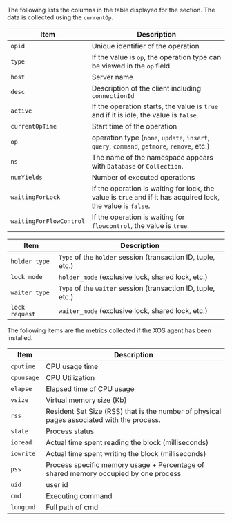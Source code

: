 <Tabs groupId="db-columns">

<TabItem value="activesession" label="Active session">

The following lists the columns in the table displayed for the <Cmdname sid="active_sessions" className="uitext" /> section. The data is collected using the <code>currentOp</code>.

| Item                    | Description                                                                                                  |
| ----------------------- | ------------------------------------------------------------------------------------------------------------ |
| `opid`                  | Unique identifier of the operation                                                                           |
| `type`                  | If the value is `op`, the operation type can be viewed in the `op` field.                                    |
| `host`                  | Server name                                                                                                  |
| `desc`                  | Description of the client including `connectionId`                                                           |
| `active`                | If the operation starts, the value is `true` and if it is idle, the value is `false`.                        |
| `currentOpTime`         | Start time of the operation                                                                                  |
| `op`                    | operation type (`none`, `update`, `insert`, `query`, `command`, `getmore`, `remove`, etc.)                   |
| `ns`                    | The name of the namespace appears with `Database` or `Collection`.                                           |
| `numYields`             | Number of executed operations                                                                                |
| `waitingForLock`        | If the operation is waiting for lock, the value is `true` and if it has acquired lock, the value is `false`. |
| `waitingForFlowControl` | If the operation is waiting for `flowcontrol`, the value is `true`.                                          |

</TabItem>

<TabItem value="locktree" label="Lock tree">

| Item           | Description                                                  |
| -------------- | ------------------------------------------------------------ |
| `holder type`  | `Type` of the `holder` session (transaction ID, tuple, etc.) |
| `lock mode`    | `holder_mode` (exclusive lock, shared lock, etc.)            |
| `waiter type`  | `Type` of the `waiter` session (transaction ID, tuple, etc.) |
| `lock request` | `waiter_mode` (exclusive lock, shared lock, etc.)            |

</TabItem>

<TabItem value="process-info" label="Process information">

The following items are the metrics collected if the XOS agent has been installed.

| Item       | Description                                                                               |
| ---------- | ----------------------------------------------------------------------------------------- |
| `cputime`  | CPU usage time                                                                            |
| `cpuusage` | CPU Utilization                                                                           |
| `elapse`   | Elapsed time of CPU usage                                                                 |
| `vsize`    | Virtual memory size (Kb)                                                                  |
| `rss`      | Resident Set Size (RSS) that is the number of physical pages associated with the process. |
| `state`    | Process status                                                                            |
| `ioread`   | Actual time spent reading the block (milliseconds)                                        |
| `iowrite`  | Actual time spent writing the block (milliseconds)                                        |
| `pss`      | Process specific memory usage + Percentage of shared memory occupied by one process       |
| `uid`      | user id                                                                                   |
| `cmd`      | Executing command                                                                         |
| `longcmd`  | Full path of cmd                                                                          |

</TabItem>

</Tabs>
